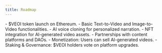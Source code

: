 ```yaml
---
title: Roadmap
---
```

 
<Steps>
  <Step title="🚀 Phase 1: Launch & Core Features (Q1 2024)" titleSize="h2">
    - $VEOI token launch on Ethereum.  
    - Basic Text-to-Video and Image-to-Video functionalities. 
  </Step>
  <Step title="🤖 Phase 2: Advanced AI & Partnerships (Q2-Q3 2024)" titleSize="h2">
    - AI voice cloning for personalized narration.  
    - NFT integration for AI-generated video assets.  
    - Partnerships with content platforms and DAOs. 
  </Step>
  <Step title="🌏 Phase 3: Decentralized Video Marketplace (Q4 2024 & Beyond)" titleSize="h2">
    - Monetization: Users can sell AI-generated videos.  
    - Staking & Governance: $VEOI holders vote on platform upgrades.
  </Step>
</Steps>